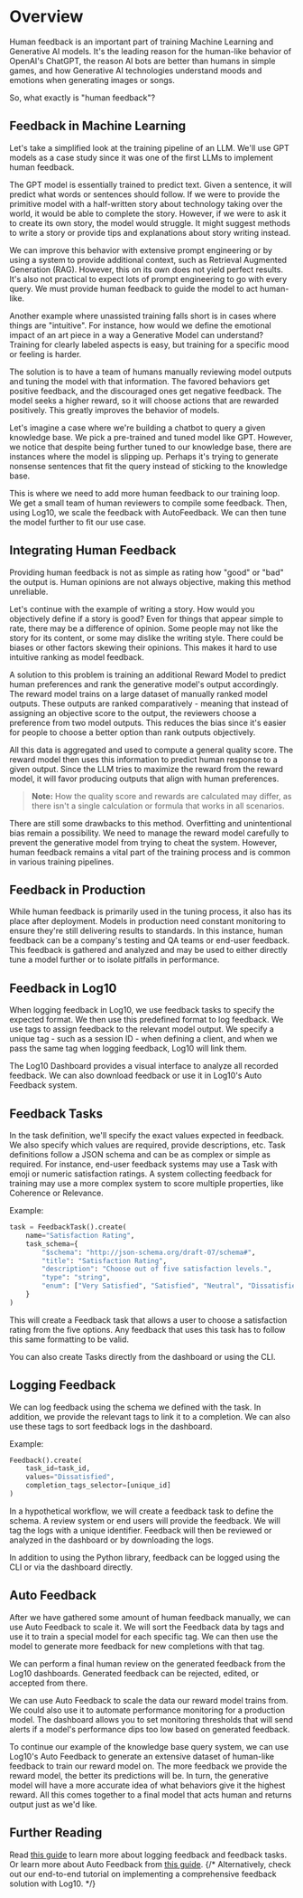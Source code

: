 # Overview

Human feedback is an important part of training Machine Learning and Generative AI models. It's the leading reason for the human-like behavior of OpenAI's ChatGPT, the reason AI bots are better than humans in simple games, and how Generative AI technologies understand moods and emotions when generating images or songs. 

So, what exactly is "human feedback"? 

## Feedback in Machine Learning

Let's take a simplified look at the training pipeline of an LLM. We'll use GPT models as a case study since it was one of the first LLMs to implement human feedback. 

The GPT model is essentially trained to predict text. Given a sentence, it will predict what words or sentences should follow. If we were to provide the primitive model with a half-written story about technology taking over the world, it would be able to complete the story. However, if we were to ask it to create its own story, the model would struggle. It might suggest methods to write a story or provide tips and explanations about story writing instead. 

We can improve this behavior with extensive prompt engineering or by using a system to provide additional context, such as Retrieval Augmented Generation (RAG). However, this on its own does not yield perfect results. It's also not practical to expect lots of prompt engineering to go with every query. We must provide human feedback to guide the model to act human-like.

Another example where unassisted training falls short is in cases where things are "intuitive". For instance, how would we define the emotional impact of an art piece in a way a Generative Model can understand? Training for clearly labeled aspects is easy, but training for a specific mood or feeling is harder. 

The solution is to have a team of humans manually reviewing model outputs and tuning the model with that information. The favored behaviors get positive feedback, and the discouraged ones get negative feedback. The model seeks a higher reward, so it will choose actions that are rewarded positively. This greatly improves the behavior of models.

Let's imagine a case where we're building a chatbot to query a given knowledge base. We pick a pre-trained and tuned model like GPT. However, we notice that despite being further tuned to our knowledge base, there are instances where the model is slipping up. Perhaps it's trying to generate nonsense sentences that fit the query instead of sticking to the knowledge base. 

This is where we need to add more human feedback to our training loop. We get a small team of human reviewers to compile some feedback. Then, using Log10, we scale the feedback with AutoFeedback. We can then tune the model further to fit our use case. 

## Integrating Human Feedback

Providing human feedback is not as simple as rating how "good" or "bad" the output is. Human opinions are not always objective, making this method unreliable.

Let's continue with the example of writing a story. How would you objectively define if a story is good? Even for things that appear simple to rate, there may be a difference of opinion. Some people may not like the story for its content, or some may dislike the writing style. There could be biases or other factors skewing their opinions. This makes it hard to use intuitive ranking as model feedback. 

A solution to this problem is training an additional Reward Model to predict human preferences and rank the generative model's output accordingly. The reward model trains on a large dataset of manually ranked model outputs. These outputs are ranked comparatively - meaning that instead of assigning an objective score to the output, the reviewers choose a preference from two model outputs. This reduces the bias since it's easier for people to choose a better option than rank outputs objectively. 

All this data is aggregated and used to compute a general quality score. The reward model then uses this information to predict human response to a given output. Since the LLM tries to maximize the reward from the reward model, it will favor producing outputs that align with human preferences. 

> **Note:** How the quality score and rewards are calculated may differ, as there isn't a single calculation or formula that works in all scenarios. 

There are still some drawbacks to this method. Overfitting and unintentional bias remain a possibility. We need to manage the reward model carefully to prevent the generative model from trying to cheat the system. However, human feedback remains a vital part of the training process and is common in various training pipelines. 

## Feedback in Production

While human feedback is primarily used in the tuning process, it also has its place after deployment. Models in production need constant monitoring to ensure they're still delivering results to standards. In this instance, human feedback can be a company's testing and QA teams or end-user feedback. This feedback is gathered and analyzed and may be used to either directly tune a model further or to isolate pitfalls in performance. 

## Feedback in Log10

When logging feedback in Log10, we use feedback tasks to specify the expected format. We then use this predefined format to log feedback. We use tags to assign feedback to the relevant model output. We specify a unique tag - such as a session ID - when defining a client, and when we pass the same tag when logging feedback, Log10 will link them. 

The Log10 Dashboard provides a visual interface to analyze all recorded feedback. We can also download feedback or use it in Log10's Auto Feedback system.

## Feedback Tasks

In the task definition, we'll specify the exact values expected in feedback. We also specify which values are required, provide descriptions, etc. Task definitions follow a JSON schema and can be as complex or simple as required. For instance, end-user feedback systems may use a Task with emoji or numeric satisfaction ratings. A system collecting feedback for training may use a more complex system to score multiple properties, like Coherence or Relevance. 

Example: 

```python
task = FeedbackTask().create(
    name="Satisfaction Rating",
    task_schema={
        "$schema": "http://json-schema.org/draft-07/schema#",
        "title": "Satisfaction Rating",
        "description": "Choose out of five satisfaction levels.",
        "type": "string",
        "enum": ["Very Satisfied", "Satisfied", "Neutral", "Dissatisfied", "Very Dissatisfied"]
    }
)
```

This will create a Feedback task that allows a user to choose a satisfaction rating from the five options. Any feedback that uses this task has to follow this same formatting to be valid. 

You can also create Tasks directly from the dashboard or using the CLI. 

## Logging Feedback

We can log feedback using the schema we defined with the task. In addition, we provide the relevant tags to link it to a completion. We can also use these tags to sort feedback logs in the dashboard. 

Example: 

```python
Feedback().create(
    task_id=task_id,
    values="Dissatisfied", 
    completion_tags_selector=[unique_id]
)
```

In a hypothetical workflow, we will create a feedback task to define the schema. A review system or end users will provide the feedback. We will tag the logs with a unique identifier. Feedback will then be reviewed or analyzed in the dashboard or by downloading the logs. 

In addition to using the Python library, feedback can be logged using the CLI or via the dashboard directly. 

## Auto Feedback 

After we have gathered some amount of human feedback manually, we can use Auto Feedback to scale it. We will sort the Feedback data by tags and use it to train a special model for each specific tag. We can then use the model to generate more feedback for new completions with that tag.

We can perform a final human review on the generated feedback from the Log10 dashboards. Generated feedback can be rejected, edited, or accepted from there. 

We can use Auto Feedback to scale the data our reward model trains from. We could also use it to automate performance monitoring for a production model. The dashboard allows you to set monitoring thresholds that will send alerts if a model's performance dips too low based on generated feedback.

To continue our example of the knowledge base query system, we can use Log10's Auto Feedback to generate an extensive dataset of human-like feedback to train our reward model on. The more feedback we provide the reward model, the better its predictions will be. In turn, the generative model will have a more accurate idea of what behaviors give it the highest reward. All this comes together to a final model that acts human and returns output just as we'd like.

## Further Reading

Read [this guide](./feedback.mdx) to learn more about logging feedback and feedback tasks. Or learn more about Auto Feedback from [this guide](./auto_feedback.mdx). {/* Alternatively, check out our end-to-end tutorial on implementing a comprehensive feedback solution with Log10. */}